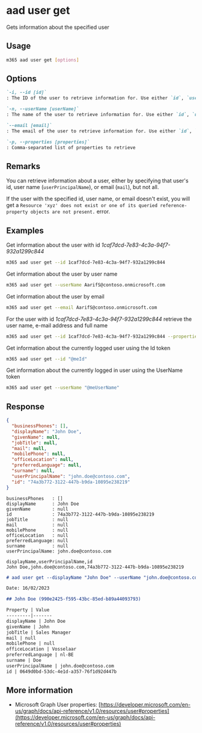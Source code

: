 
# aad user get

Gets information about the specified user

## Usage

```sh
m365 aad user get [options]
```

## Options

```md definition-list
`-i, --id [id]`
: The ID of the user to retrieve information for. Use either `id`, `userName` or `email`, but not all.

`-n, --userName [userName]`
: The name of the user to retrieve information for. Use either `id`, `userName` or `email`, but not all.

`--email [email]`
: The email of the user to retrieve information for. Use either `id`, `userName` or `email`, but not all.

`-p, --properties [properties]`
: Comma-separated list of properties to retrieve
```

<Global />

## Remarks

You can retrieve information about a user, either by specifying that user's id, user name (`userPrincipalName`), or email (`mail`), but not all.

If the user with the specified id, user name, or email doesn't exist, you will get a `Resource 'xyz' does not exist or one of its queried reference-property objects are not present.` error.

## Examples

Get information about the user with id _1caf7dcd-7e83-4c3a-94f7-932a1299c844_

```sh
m365 aad user get --id 1caf7dcd-7e83-4c3a-94f7-932a1299c844
```

Get information about the user by user name

```sh
m365 aad user get --userName AarifS@contoso.onmicrosoft.com
```

Get information about the user by email

```sh
m365 aad user get --email AarifS@contoso.onmicrosoft.com
```

For the user with id _1caf7dcd-7e83-4c3a-94f7-932a1299c844_ retrieve the user name, e-mail address and full name

```sh
m365 aad user get --id 1caf7dcd-7e83-4c3a-94f7-932a1299c844 --properties "userPrincipalName,mail,displayName"
```

Get information about the currently logged user using the Id token

```sh
m365 aad user get --id "@meId"
```

Get information about the currently logged in user using the UserName token

```sh
m365 aad user get --userName "@meUserName"
```

## Response

<Tabs>
  <TabItem value="JSON">

  ```json
  {
    "businessPhones": [],
    "displayName": "John Doe",
    "givenName": null,
    "jobTitle": null,
    "mail": null,
    "mobilePhone": null,
    "officeLocation": null,
    "preferredLanguage": null,
    "surname": null,
    "userPrincipalName": "john.doe@contoso.com",
    "id": "74a3b772-3122-447b-b9da-10895e238219"
  }
  ```

  </TabItem>
  <TabItem value="Text">

  ```text
  businessPhones   : []
  displayName      : John Doe
  givenName        : null
  id               : 74a3b772-3122-447b-b9da-10895e238219
  jobTitle         : null
  mail             : null
  mobilePhone      : null
  officeLocation   : null
  preferredLanguage: null
  surname          : null
  userPrincipalName: john.doe@contoso.com
  ```

  </TabItem>
  <TabItem value="CSV">

  ```csv
  displayName,userPrincipalName,id
  John Doe,john.doe@contoso.com,74a3b772-3122-447b-b9da-10895e238219
  ```

  </TabItem>
  <TabItem value="Markdown">

  ```md
  # aad user get --displayName "John Doe" --userName "john.doe@contoso.com" --password "SomePassw0rd" --firstName "John" --lastName "Doe" --jobTitle "Sales Manager" --officeLocation "Vosselaar" --preferredLanguage "nl-BE"

  Date: 16/02/2023

  ## John Doe (990e2425-f595-43bc-85ed-b89a44093793)

  Property | Value
  ---------|-------
  displayName | John Doe
  givenName | John
  jobTitle | Sales Manager
  mail | null
  mobilePhone | null
  officeLocation | Vosselaar
  preferredLanguage | nl-BE
  surname | Doe
  userPrincipalName | john.doe@contoso.com
  id | 0649d0bd-53dc-4e1d-a357-76f1d92d447b
  ```

  </TabItem>
</Tabs>

## More information

- Microsoft Graph User properties: [https://developer.microsoft.com/en-us/graph/docs/api-reference/v1.0/resources/user#properties](https://developer.microsoft.com/en-us/graph/docs/api-reference/v1.0/resources/user#properties)
